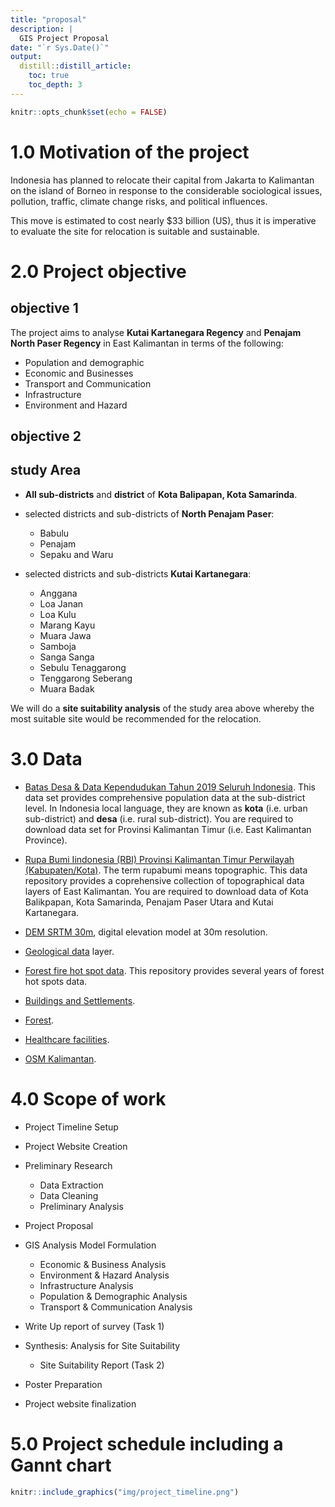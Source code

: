 ```yaml
---
title: "proposal"
description: |
  GIS Project Proposal
date: "`r Sys.Date()`"
output:
  distill::distill_article:
    toc: true
    toc_depth: 3
---
```


```r
knitr::opts_chunk$set(echo = FALSE)
```

# 1.0 Motivation of the project

Indonesia has planned to relocate their capital from Jakarta to  Kalimantan on the island of Borneo in response to the considerable sociological issues, pollution, traffic, climate change risks, and political influences.

This move is estimated to cost nearly $33 billion (US), thus it is imperative to evaluate the site for relocation is suitable and sustainable.

# 2.0 Project objective

## objective 1
The project aims to analyse **Kutai Kartanegara Regency** and **Penajam North Paser Regency** in East Kalimantan in terms of the following:

- Population and demographic
- Economic and Businesses
- Transport and Communication
- Infrastructure
- Environment and Hazard

## objective 2

## study Area
- **All sub-districts** and **district** of **Kota Balipapan, Kota Samarinda**.

- selected districts and sub-districts of **North Penajam Paser**:
  - Babulu
  - Penajam
  - Sepaku and Waru

- selected districts and sub-districts **Kutai Kartanegara**:
  - Anggana
  - Loa Janan
  - Loa Kulu
  - Marang Kayu
  - Muara Jawa
  - Samboja
  - Sanga Sanga
  - Sebulu Tenaggarong
  - Tenggarong Seberang
  - Muara Badak

We will do a **site suitability analysis** of the study area above whereby the most suitable site would be recommended for the relocation.

# 3.0 Data

+ [Batas Desa & Data Kependudukan Tahun 2019 Seluruh Indonesia](https://www.indonesia-geospasial.com/2020/04/download-shapefile-shp-batas-desa.html).  This data set provides comprehensive population data at the sub-district level.  In Indonesia local language, they are known as **kota** (i.e. urban sub-district) and **desa** (i.e. rural sub-district).  You are required to download data set for Provinsi Kalimantan Timur (i.e. East Kalimantan Province).

+ [Rupa Bumi Iindonesia (RBI) Provinsi Kalimantan Timur Perwilayah (Kabupaten/Kota)](https://www.indonesia-geospasial.com/2020/01/shp-rbi-provinsi-kalimantan-timur.html). The term rupabumi means topographic.  This data repository provides a coprehensive collection of topographical data layers of East Kalimantan. You are required to download data of Kota Balikpapan, Kota Samarinda, Penajam Paser Utara and Kutai Kartanegara.

+ [DEM SRTM 30m](https://www.indonesia-geospasial.com/2020/01/download-dem-srtm-30-meter-se-indonesia.html), digital elevation model at 30m resolution.

+ [Geological data](https://www.indonesia-geospasial.com/2020/03/download-data-shapefile-shp-geologi-se.html) layer.

+ [Forest fire hot spot data](https://www.indonesia-geospasial.com/2020/04/shapefile-shp-titik-api-hotspot.html). This repository provides several years of forest hot spots data.

+ [Buildings and Settlements](https://www.indonesia-geospasial.com/2020/12/download-shp-pemukiman-detail-seluruh.html).

+ [Forest](https://www.indonesia-geospasial.com/2020/09/download-shp-tutupan-lahan-tahun-2019.html).

+ [Healthcare facilities](https://data.humdata.org/dataset/hotosm_idn_sumatra_health_facilities).

+ [OSM Kalimantan](https://download.geofabrik.de/asia/indonesia/kalimantan.html).

# 4.0 Scope of work

- Project Timeline Setup
- Project Website Creation
- Preliminary Research
  - Data Extraction
  - Data Cleaning
  - Preliminary Analysis
- Project Proposal

- GIS Analysis Model Formulation
  - Economic & Business Analysis
  - Environment & Hazard Analysis
  - Infrastructure Analysis
  - Population & Demographic Analysis
  - Transport & Communication Analysis
- Write Up report of survey (Task 1)

- Synthesis: Analysis for Site Suitability
  - Site Suitability Report (Task 2)
- Poster Preparation
- Project website finalization


# 5.0 Project schedule including a Gannt chart

```r
knitr::include_graphics("img/project_timeline.png")
```
